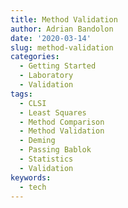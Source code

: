```yaml
---
title: Method Validation
author: Adrian Bandolon
date: '2020-03-14'
slug: method-validation
categories:
  - Getting Started
  - Laboratory
  - Validation
tags:
  - CLSI
  - Least Squares
  - Method Comparison
  - Method Validation
  - Deming
  - Passing Bablok
  - Statistics
  - Validation
keywords:
  - tech
---
```


<!--more-->
